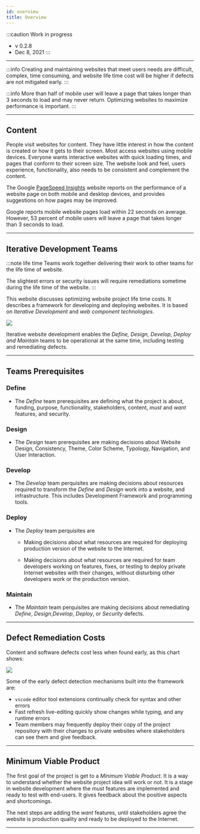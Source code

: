 ```yaml
---
id: overview
title: Overview
---
```


:::caution Work in progress
- v 0.2.8
- Dec 8, 2021
:::

---

:::info
Creating and maintaining websites that meet users needs are difficult, complex, time consuming, and website life time cost will be higher if defects are not mitigated early.
:::

:::info
More than half of mobile user will leave a page that takes longer than 3 seconds to load and may never return. Optimizing websites to maximize performance is important.
:::

---

## Content

People visit websites for content. They have little interest in how the content is created or how it gets to their screen. Most access websites using mobile devices. Everyone wants interactive websites with quick loading times, and pages that conform to their screen size. The website look and feel, users experience, functionality, also needs to be consistent and complement the content.

The Google [PageSpeed Insights](https://pagespeed.web.dev/) website reports on the performance of a website page on both mobile and desktop devices, and provides suggestions on how pages may be improved.

Google reports mobile website pages load within 22 seconds on average. However, 53 percent of mobile users will leave a page that takes longer than 3 seconds to load.

---

## Iterative Development Teams

:::note life time
Teams work together delivering their work to other teams for the life time of website.

The slightest errors or security issues will require remediations sometime during the life time of the website.
:::

This website discusses optimizing website project life time costs. It describes a framework for developing and deploying websites. It is based on _Iterative Development_ and _web component technologies_.

<img src="/img/IterativeDev.png" height={400} width={300} />

Iterative website development enables the _Define, Design, Develop, Deploy and Maintain_ teams to be operational at the same time, including testing and remediating defects.

---

## Teams Prerequisites

### Define

- The _Define_ team prerequisites are defining what the project is about, funding, purpose, functionality, stakeholders, content, _must_ and _want_ features, and security.

### Design

- The _Design_ team prerequisites are making decisions about Website Design, Consistency, Theme, Color Scheme, Typology, Navigation, and User Interaction.

### Develop

- The _Develop_ team perquisites are making decisions about resources required to transform the _Define_ and _Design_ work into a website, and infrastructure. This includes Development Framework and programming tools.

### Deploy

- The _Deploy_ team perquisites are

  - Making decisions about what resources are required for deploying production version of the website to the Internet.

  - Making decisions about what resources are required for team developers working on features, fixes, or testing to deploy private Internet websites with their changes, without disturbing other developers work or the production version.

### Maintain

- The _Maintain_ team perquisites are making decisions about remediating _Define_, _Design_,_Develop_, _Deploy_, or _Security_ defects.

---

## Defect Remediation Costs

Content and software defects cost less when found early, as this chart shows:

<img src="/img/bugFixChart.jpg" height={300} width={600} />

Some of the early defect detection mechanisms built into the framework are:

- `vscode` editor tool extensions continually check for syntax and other errors
- Fast refresh live-editing quickly show changes while typing, and any runtime errors
- Team members may frequently deploy their copy of the project repository with their changes to private websites where stakeholders can see them and give feedback.

---

## Minimum Viable Product

The first goal of the project is get to a _Minimum Viable Product_. It is a way to understand whether the website project idea will work or not. It is a stage in website development where the _must_ features are implemented and ready to test with end-users. It gives feedback about the positive aspects and shortcomings.

The next steps are adding the _want_ features, until stakeholders agree the website is production quality and ready to be deployed to the Internet.

---
